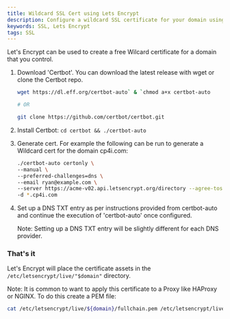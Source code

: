 ```yaml
---
title: Wildcard SSL Cert using Lets Encrypt
description: Configure a wildcard SSL certificate for your domain using Lets Encrypt.
keywords: SSL, Lets Encrypt
tags: SSL
---
```



<ArticleDetails name="Ryan Hay" lastUpdated="April 20th" readTimeMinutes="1" />

Let's Encrypt can be used to create a free Wilcard certificate for a domain that you
control.

1. Download 'Certbot'. You can download the latest release with wget or clone the Certbot
   repo.

   ```bash
   wget https://dl.eff.org/certbot-auto` & `chmod a+x certbot-auto

   # OR

   git clone https://github.com/certbot/certbot.git
   ```

1. Install Certbot: `cd certbot && ./certbot-auto`

1. Generate cert. For example the following can be run to generate a Wildcard cert for the
   domain cp4i.com:

   ```sh
   ./certbot-auto certonly \
   --manual \
   --preferred-challenges=dns \
   --email ryan@example.com \
   --server https://acme-v02.api.letsencrypt.org/directory --agree-tos \
   -d *.cp4i.com
   ```

1. Set up a DNS TXT entry as per instructions provided from certbot-auto and continue the
   execution of 'certbot-auto' once configured.

   Note: Setting up a DNS TXT entry will be slightly different for each DNS provider.

### That's it

Let's Encrypt will place the certificate assets in the `/etc/letsencrypt/live/"$domain"`
directory.

Note: It is common to want to apply this certificate to a Proxy like HAProxy or NGINX. To
do this create a PEM file:

```bash
cat /etc/letsencrypt/live/${domain}/fullchain.pem /etc/letsencrypt/live/${domain}/privkey.pem > /tmp/${domain}.pem
```
